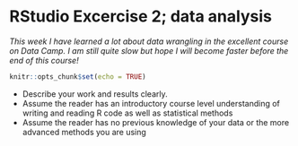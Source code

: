 # RStudio Excercise 2; data analysis

*This week I have learned a lot about data wrangling in the excellent course on Data Camp. I am still quite slow but hope I will become faster before the end of this course!*

```r
knitr::opts_chunk$set(echo = TRUE)
```

- Describe your work and results clearly. 
- Assume the reader has an introductory course level understanding of writing and reading R code as well as statistical methods
- Assume the reader has no previous knowledge of your data or the more advanced methods you are using  
